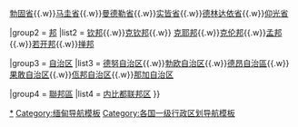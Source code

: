 {{navbox
|name = 缅甸行政区划
|title = [[缅甸行政区划]]
|state = {{{state<includeonly>|collapsed</includeonly>}}}

|group1 = [[省]]
|list1 = [[伊洛瓦底省]]{{.w}}[[勃固省]]{{.w}}[[马圭省]]{{.w}}[[曼德勒省]]{{.w}}[[实皆省]]{{.w}}[[德林达依省]]{{.w}}[[仰光省]]

|group2 = [[邦]]
|list2 = [[钦邦]]{{.w}}[[克钦邦]]{{.w}} [[克耶邦]]{{.w}}[[克伦邦]]{{.w}}[[孟邦]]{{.w}}[[若开邦]]{{.w}}[[掸邦]]

|group3 = [[自治区 (缅甸)|自治区]]
|list3 = [[德努自治区]]{{.w}}[[勃欧自治区]]{{.w}}[[德昂自治區]]{{.w}}[[果敢|果敢自治区]]{{.w}}[[佤邦|佤邦自治区]]{{.w}}[[那加自治区]]

|group4 = [[聯邦區]]
|list4 = [[内比都联邦区]]
}}<noinclude>
[[Category:缅甸行政区划|*]]
[[Category:缅甸导航模板]]
[[Category:各国一级行政区划导航模板]]
<noinclude/>